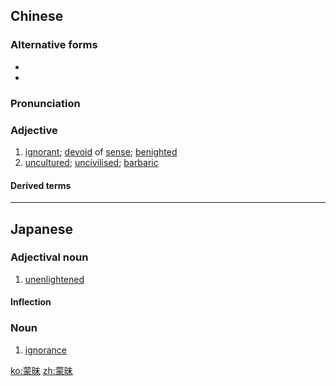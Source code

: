 {{also|矇昧}}
==Chinese==
{{zh-forms}}

===Alternative forms===
* {{zh-l|*矇昧}}
* {{zh-l|*瞢昧}}

===Pronunciation===
{{zh-pron
|m=méngmèi
|c=mung4 mui6
|cat=a
}}

===Adjective===
{{zh-adj}}

# [[ignorant]]; [[devoid]] of [[sense]]; [[benighted]]
# [[uncultured]]; [[uncivilised]]; [[barbaric]]

====Derived terms====
{{zh-der|蒙昧主義}}

----

==Japanese==
{{ja-kanjitab|蒙|昧}}

===Adjectival noun===
{{ja-adj|もうまい|infl=na}}

# [[unenlightened]]

====Inflection====
{{ja-na|蒙昧|もうまい}}

===Noun===
{{ja-noun|もうまい}}

# [[ignorance]]

[[ko:蒙昧]]
[[zh:蒙昧]]